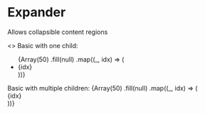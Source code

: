 
<Meta title="core/Expander" />

# Expander

Allows collapsible content regions

<Preview>
  <Story name="Examples">
    <>
      Basic with one child:
      <Expander>
        <ul>
          {Array(50)
            .fill(null)
            .map((_, idx) => (
              <li key={idx}>{idx}</li>
            ))}
        </ul>
      </Expander>
      Basic with multiple children:
      <Expander>
        {Array(50)
          .fill(null)
          .map((_, idx) => (
            <div key={idx}>{idx}</div>
          ))}
      </Expander>
    </>
  </Story>
</Preview>

